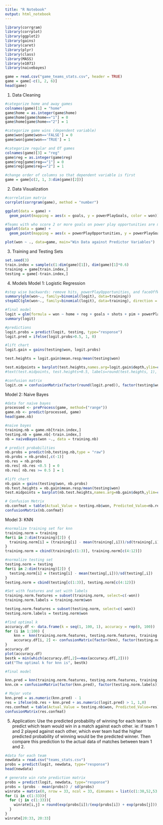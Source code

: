 ```yaml
---
title: "R Notebook"
output: html_notebook
---
```

```r
library(corrgram)
library(corrplot)
library(ggplot2)
library(gains)
library(caret)
library(plyr)
library(class)
library(MASS)
library(e1071)
library(naivebayes)
```

```r
game = read.csv("game_teams_stats.csv", header = TRUE)
game = game[-c(1, 2, 6)]
head(game)
```

1. Data Cleaning
```r
#categorize home and away games
colnames(game)[1] = "home"
game$home = as.integer(game$home)
game$home[game$home=="1"] = 0
game$home[game$home=="2"] = 1
```

```r
#categorize game wins (dependent variable)
game$won[game$won=='FALSE'] = 0
game$won[game$won=='TRUE'] = 1
```

```r
#categorize regular and OT games
colnames(game)[3] = "reg"
game$reg = as.integer(game$reg)
game$reg[game$reg=="1"] = 0
game$reg[game$reg=="2"] = 1
```

```r
#change order of columns so that dependent variable is first
game = game[c(2, 1, 3:dim(game)[2])]
```

2. Data Visualization
```r
#correlation matrix
corrplot(corrgram(game), method = "number")
```

```r
ggplot(data = game) +
  geom_point(mapping = aes(x = goals, y = powerPlayGoals, color = won))
```
```r
#Teams with who score 2 or more goals on power play opportunities are more likely to win
ggplot(data = game) +
  geom_point(mapping = aes(x = powerPlayOpportunities, y = powerPlayGoals, color = won))
```


```r
plot(won ~ ., data=game, main="Win Data against Predictor Variables")
```

3. Training and Testing Sets
```r
set.seed(3)
train.index = sample(c(1:dim(game)[1]), dim(game)[1]*0.6)
training = game[train.index,]
testing = game[-train.index,]
```

4. Models
Model 1: Logistic Regression
```r
#step wise backwards: remove hits, powerPlayOpportunities, and faceOffWinPercentage because they are not significiant
summary(glm(won~., family=binomial(logit), data=training))
stepAIC(glm(won~., family=binomial(logit), data=training), direction = "backward", trace = FALSE)
```
```r
#final model
logit = glm(formula = won ~ home + reg + goals + shots + pim + powerPlayGoals + giveaways + takeaways, family = binomial(logit), data = training)
summary(logit)
```

```r
#predictions
logit.probs = predict(logit, testing, type="response")
logit.pred = ifelse(logit.probs>0.5, 1, 0)
```

```r
#lift chart
logit.gain = gains(testing$won, logit.probs)

test.heights = logit.gain$mean.resp/mean(testing$won)

test.midpoints = barplot(test.heights,names.arg=logit.gain$depth,ylim=c(0,4),xlab="percentile",ylab="mean response", main = "Logistic Regression: Decile-Wise Lift Chart")
#text(test.midpoints, test.heights+0.5, labels=round(test.heights, 1), cex = 0.8)
```

```r
#confusion matrix
logit.cm = confusionMatrix(factor(round(logit.pred)), factor(testing$won)); logit.cm
```

Model 2: Naive Bayes
```r
#data for naive bayes
processed <- preProcess(game, method=("range"))
game.nb <- predict(processed, game)
head(game.nb)
```

```r
#naive bayes
training.nb = game.nb[train.index,]
testing.nb = game.nb[-train.index,]
nb = naiveBayes(won ~., data = training.nb)
```

```r
# predict probabilities
nb.probs = predict(nb,testing.nb,type = "raw")
nb.probs = nb.probs[,c(-1)]
nb.res = nb.probs
nb.res[ nb.res <0.5 ] = 0
nb.res[ nb.res >= 0.5 ] = 1

```

```r
#lift chart
nb.gain = gains(testing$won, nb.probs)
nb.test.heights = nb.gain$mean.resp/mean(testing$won)
test.midpoints = barplot(nb.test.heights,names.arg=nb.gain$depth,ylim=c(0,4),xlab="percentile",ylab="mean response", main = "Naive Bayes: Decile-Wise Lift Chart")
```

```r
# Confusion Metrix
nb.confmat = table(Actual_Value = testing.nb$won, Predicted_Value=nb.res)
confusionMatrix(nb.confmat)
```

Model 3: KNN
```r
#normalize training set for knn
training.norm = training 
for(i in 2:dim(training)[2]) {
  training.norm[i] = (training[i] - mean(training[,i]))/sd(training[,i])
}
training.norm = cbind(training[c(1:3)], training.norm[c(4:12)])

#normalize testing set
testing.norm = testing 
for(i in 2:dim(training)[2]) {
  testing.norm[i] = (testing[i] - mean(testing[,i]))/sd(testing[,i])
}
testing.norm = cbind(testing[c(1:3)], testing.norm[c(4:12)])
```

```r
#Set with features and set with labels
training.norm.features = subset(training.norm, select=c(-won))
training.norm.labels = training.norm$won

testing.norm.features = subset(testing.norm, select=c(-won))
testing.norm.labels = testing.norm$won
```

```r
#find optimal k
accuracy.df <- data.frame(k = seq(1, 100, 1), accuracy = rep(0, 100))
for (i in 1:100) { 
    knn =  knn(training.norm.features, testing.norm.features, training.norm.labels, k=i)
    accuracy.df[i, 2] <- confusionMatrix(factor(knn), factor(testing.norm.labels))$overall[1]
}
accuracy.df
plot(accuracy.df)
bestk = min(which(accuracy.df[,2]==max(accuracy.df[,2])))
cat("The optimal k for knn is", bestk)
```

```r
#final model

knn.pred = knn(training.norm.features, testing.norm.features, training.norm.labels, k=bestk)
knn.cm = confusionMatrix(factor(knn.pred), factor(testing.norm.labels))$overall[1]; knn.cm
```


```r
# Major vote
knn.pred = as.numeric(knn.pred) - 1
res = ifelse(nb.res + knn.pred + as.numeric(logit.pred) > 1, 1,0)
res.confmat = table(Actual_Value = testing.nb$won, Predicted_Value=res)
confusionMatrix(res.confmat)
```




5. Application: Use the predicted probability of winning for each team to predict which team would win in a match against each other. ie: if team 1 and 2 played against each other, which ever team had the higher predicted probability of winning would be the predicted winner. Then compare this prediction to the actual data of matches between team 1 and 2. 


```r
#data for each team
newdata = read.csv("teams_stats.csv")
probs = predict(logit, newdata, type="response")
head(newdata)
```


```r
# generate win rate prediction matrix 
probs = predict(logit, newdata, type="response")
probs = (probs - mean(probs)) / sd(probs)
winrate = matrix(0, nrow = 33, ncol = 33, dimnames = list(c(1:30,52,53,54), c(1:30,52,53,54)))
for (i in c(1:33)){
  for (j in c(1:33)){
    winrate[i,j] = round(exp(probs[i])/(exp(probs[i]) + exp(probs[j])), digits = 2)
  }
}
winrate[20:33, 20:33]
```



```r
```

